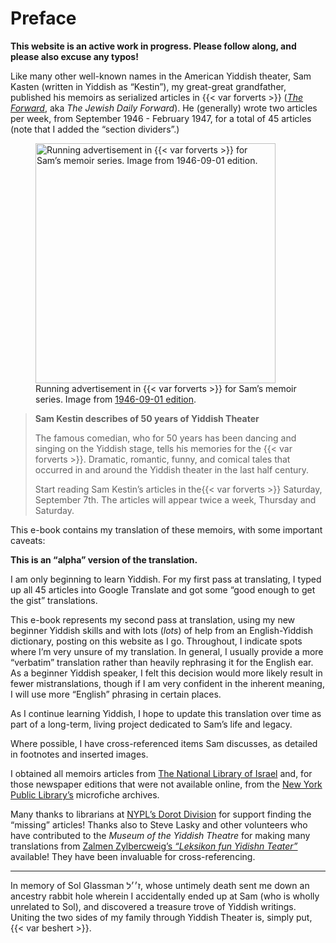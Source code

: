 # Preface {.unnumbered}

**This website is an active work in progress. Please follow along, and please also excuse any typos!**

Like many other well-known names in the American Yiddish theater, Sam Kasten (written in Yiddish as "Kestin"), my great-great grandfather, published his memoirs as serialized articles in {{< var forverts >}} ([*The Forward*](https://forward.com), aka *The Jewish Daily Forward*).
He (generally) wrote two articles per week, from September 1946 - February 1947, for a total of 45 articles (note that I added the "section dividers".)

::: {layout-ncol="2"}
![Running advertisement in {{< var forverts >}} for Sam's memoir series. Image from [1946-09-01 edition](https://www.nli.org.il/en/newspapers/frw/1946/09/01/01/).](img/newspaper_clippings/1946-09-01_forverts.png){width="4in"}

> **Sam Kestin describes of 50 years of Yiddish Theater**
>
> The famous comedian, who for 50 years has been dancing and singing on the Yiddish stage, tells his memories for the {{< var forverts >}}.
> Dramatic, romantic, funny, and comical tales that occurred in and around the Yiddish theater in the last half century.
>
> Start reading Sam Kestin's articles in the{{< var forverts >}} Saturday, September 7th.
> The articles will appear twice a week, Thursday and Saturday.
:::

This e-book contains my translation of these memoirs, with some important caveats:

**This is an "alpha" version of the translation.**

I am only beginning to learn Yiddish. 
For my first pass at translating, I typed up all 45 articles into Google Translate and got some "good enough to get the gist" translations.

This e-book represents my second pass at translation, using my new beginner Yiddish skills and with lots (_lots_) of help from an English-Yiddish dictionary, posting on this website as I go. 
Throughout, I indicate spots where I'm very unsure of my translation. 
In general, I usually provide a more "verbatim" translation rather than heavily rephrasing it for the English ear. 
As a beginner Yiddish speaker, I felt this decision would more likely result in fewer mistranslations, though if I am very confident in the inherent meaning, I will use more "English" phrasing in certain places.

As I continue learning Yiddish, I hope to update this translation over time as part of a long-term, living project dedicated to Sam's life and legacy.

Where possible, I have cross-referenced items Sam discusses, as detailed in footnotes and inserted images.

I obtained all memoirs articles from [The National Library of Israel](https://www.nli.org.il/en/newspapers/frw) and, for those newspaper editions that were not available online, from the [New York Public Library's](https://www.nypl.org/) microfiche archives.

Many thanks to librarians at [NYPL's Dorot Division](https://www.nypl.org/locations/schwarzman/jewish-division) for support finding the "missing" articles!
Thanks also to Steve Lasky and other volunteers who have contributed to the *Museum of the Yiddish Theatre* for making many translations from [Zalmen Zylbercweig's *"Leksikon fun Yidishn Teater"*](https://www.museumoffamilyhistory.com/yt/lex-biography.htm) available! They have been invaluable for cross-referencing.

------------------------------------------------------------------------
In memory of Sol Glassman ז׳׳ל, whose untimely death sent me down an ancestry rabbit hole wherein I accidentally ended up at Sam (who is wholly unrelated to Sol), and discovered a treasure trove of Yiddish writings.
Uniting the two sides of my family through Yiddish Theater is, simply put, {{< var beshert >}}.
